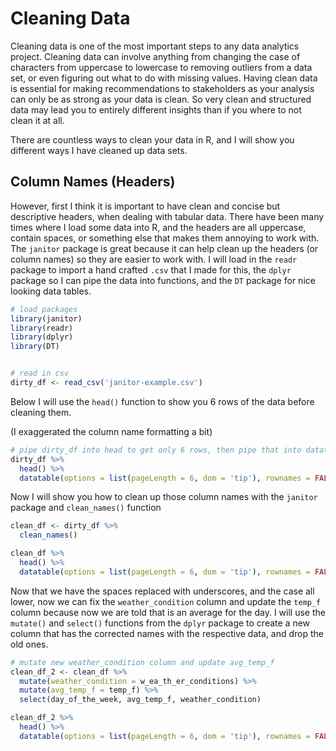 # Cleaning Data

Cleaning data is one of the most important steps to any data analytics project. Cleaning data can involve anything from changing the case of characters from uppercase to lowercase to removing outliers from a data set, or even figuring out what to do with missing values. Having clean data is essential for making recommendations to stakeholders as your analysis can only be as strong as your data is clean. So very clean and structured data may lead you to entirely different insights than if you where to not clean it at all.

There are countless ways to clean your data in R, and I will show you different ways I have cleaned up data sets.

## Column Names (Headers)

However, first I think it is important to have clean and concise but descriptive headers, when dealing with tabular data. There have been many times where I load some data into R, and the headers are all uppercase, contain spaces, or something else that makes them annoying to work with. The `janitor` package is great because it can help clean up the headers (or column names) so they are easier to work with. I will load in the `readr` package to import a hand crafted `.csv` that I made for this, the `dplyr` package so I can pipe the data into functions, and the `DT` package for nice looking data tables.

```r
# load packages
library(janitor)
library(readr)
library(dplyr)
library(DT)


# read in csv
dirty_df <- read_csv('janitor-example.csv')
```

Below I will use the `head()` function to show you 6 rows of the data before cleaning them.

(I exaggerated the column name formatting a bit)

```r
# pipe dirty_df into head to get only 6 rows, then pipe that into datatable()
dirty_df %>% 
  head() %>% 
  datatable(options = list(pageLength = 6, dom = 'tip'), rownames = FALSE)
```

Now I will show you how to clean up those column names with the `janitor` package and `clean_names()` function

```r

clean_df <- dirty_df %>%
  clean_names()

clean_df %>%
  head() %>% 
  datatable(options = list(pageLength = 6, dom = 'tip'), rownames = FALSE)
```

Now that we have the spaces replaced with underscores, and the case all lower, now we can fix the `weather_condition` column and update the `temp_f` column because now we are told that is an average for the day. I will use the `mutate()` and `select()` functions from the `dplyr` package to create a new column that has the corrected names with the respective data, and drop the old ones.

```r
# mutate new weather_condition column and update avg_temp_f
clean_df_2 <- clean_df %>%
  mutate(weather_condition = w_ea_th_er_conditions) %>%
  mutate(avg_temp_f = temp_f) %>%
  select(day_of_the_week, avg_temp_f, weather_condition)

clean_df_2 %>%
  head() %>% 
  datatable(options = list(pageLength = 6, dom = 'tip'), rownames = FALSE)
```

